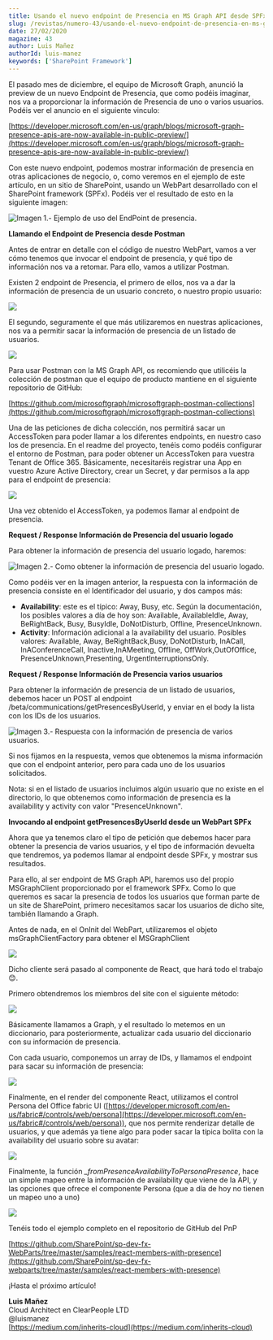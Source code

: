 ```yaml
---
title: Usando el nuevo endpoint de Presencia en MS Graph API desde SPFx
slug: /revistas/numero-43/usando-el-nuevo-endpoint-de-presencia-en-ms-graph-api-desde-spfx
date: 27/02/2020
magazine: 43
author: Luis Mañez
authorId: luis-manez
keywords: ['SharePoint Framework']
---
```






El pasado mes de diciembre, el equipo de Microsoft Graph, anunció la preview de un nuevo Endpoint de Presencia, que como podéis imaginar, nos va a proporcionar la información de Presencia de uno o varios usuarios. Podéis ver el anuncio en el siguiente vinculo:

[https://developer.microsoft.com/en-us/graph/blogs/microsoft-graph-presence-apis-are-now-available-in-public-preview/](https://developer.microsoft.com/en-us/graph/blogs/microsoft-graph-presence-apis-are-now-available-in-public-preview/)

Con este nuevo endpoint, podemos mostrar información de presencia en otras aplicaciones de negocio, o, como veremos en el ejemplo de este artículo, en un sitio de SharePoint, usando un WebPart desarrollado con el SharePoint framework (SPFx). Podéis ver el resultado de esto en la siguiente imagen:

![Imagen 1.- Ejemplo de uso del EndPoint de presencia.](../../../images/numero43/usando-el-nuevo-endpoint-de-presencia-en-ms-graph-api-desde-spfx/image1.png)

**Llamando el Endpoint de Presencia desde Postman**

Antes de entrar en detalle con el código de nuestro WebPart, vamos a ver cómo tenemos que invocar el endpoint de presencia, y qué tipo de información nos va a retomar. Para ello, vamos a utilizar Postman.

Existen 2 endpoint de Presencia, el primero de ellos, nos va a dar la información de presencia de un usuario concreto, o nuestro propio usuario:

![](../../../images/numero43/usando-el-nuevo-endpoint-de-presencia-en-ms-graph-api-desde-spfx/image2.png)

El segundo, seguramente el que más utilizaremos en nuestras aplicaciones, nos va a permitir sacar la información de presencia de un listado de usuarios.

![](../../../images/numero43/usando-el-nuevo-endpoint-de-presencia-en-ms-graph-api-desde-spfx/image3.png)

Para usar Postman con la MS Graph API, os recomiendo que utilicéis la colección de postman que el equipo de producto mantiene en el siguiente repositorio de GitHub:

[https://github.com/microsoftgraph/microsoftgraph-postman-collections](https://github.com/microsoftgraph/microsoftgraph-postman-collections)

Una de las peticiones de dicha colección, nos permitirá sacar un AccessToken para poder llamar a los diferentes endpoints, en nuestro caso los de presencia. En el readme del proyecto, tenéis como podéis configurar el entorno de Postman, para poder obtener un AccessToken para vuestra Tenant de Office 365. Básicamente, necesitaréis registrar una App en vuestro Azure Active Directory, crear un Secret, y dar permisos a la app para el endpoint de presencia:

![](../../../images/numero43/usando-el-nuevo-endpoint-de-presencia-en-ms-graph-api-desde-spfx/image4.png)

Una vez obtenido el AccessToken, ya podemos llamar al endpoint de presencia.

**Request / Response Información de Presencia del usuario logado**

Para obtener la información de presencia del usuario logado, haremos:​

![Imagen 2.- Como obtener la información de presencia del usuario logado.](../../../images/numero43/usando-el-nuevo-endpoint-de-presencia-en-ms-graph-api-desde-spfx/image5.png)

Como podéis ver en la imagen anterior, la respuesta con la información de presencia consiste en el Identificador del usuario, y dos campos más:

- **Availability**: este es el típico: Away, Busy, etc. Según la documentación, los posibles valores a día de hoy son: Available, AvailableIdle, Away, BeRightBack, Busy, BusyIdle, DoNotDisturb, Offline, PresenceUnknown.
- **Activity**: Información adicional a la availability del usuario. Posibles valores: Available, Away, BeRightBack,Busy, DoNotDisturb, InACall, InAConferenceCall, Inactive,InAMeeting, Offline, OffWork,OutOfOffice, PresenceUnknown,Presenting, UrgentInterruptionsOnly.


**Request / Response Información de Presencia varios usuarios**

Para obtener la información de presencia de un listado de usuarios, debemos hacer un POST al endpoint /beta/communications/getPresencesByUserId, y enviar en el body la lista con los IDs de los usuarios.

![Imagen 3.- Respuesta con la información de presencia de varios usuarios.](../../../images/numero43/usando-el-nuevo-endpoint-de-presencia-en-ms-graph-api-desde-spfx/image6.png)

Si nos fijamos en la respuesta, vemos que obtenemos la misma información que con el endpoint anterior, pero para cada uno de los usuarios solicitados.

Nota: si en el listado de usuarios incluimos algún usuario que no existe en el directorio, lo que obtenemos como información de presencia es la availability y activity con valor "PresenceUnknown".

**Invocando al endpoint getPresencesByUserId desde un WebPart SPFx**

Ahora que ya tenemos claro el tipo de petición que debemos hacer para obtener la presencia de varios usuarios, y el tipo de información devuelta que tendremos, ya podemos llamar al endpoint desde SPFx, y mostrar sus resultados.

Para ello, al ser endpoint de MS Graph API, haremos uso del propio MSGraphClient proporcionado por el framework SPFx. Como lo que queremos es sacar la presencia de todos los usuarios que forman parte de un site de SharePoint, primero necesitamos sacar los usuarios de dicho site, también llamando a Graph.

Antes de nada, en el OnInit del WebPart, utilizaremos el objeto msGraphClientFactory para obtener el MSGraphClient

![](../../../images/numero43/usando-el-nuevo-endpoint-de-presencia-en-ms-graph-api-desde-spfx/image7.png)

Dicho cliente será pasado al componente de React, que hará todo el trabajo 😊.

Primero obtendremos los miembros del site con el siguiente método:

![](../../../images/numero43/usando-el-nuevo-endpoint-de-presencia-en-ms-graph-api-desde-spfx/image8.png)

Básicamente llamamos a Graph, y el resultado lo metemos en un diccionario, para posteriormente, actualizar cada usuario del diccionario con su información de presencia.

Con cada usuario, componemos un array de IDs, y llamamos el endpoint para sacar su información de presencia:

![](../../../images/numero43/usando-el-nuevo-endpoint-de-presencia-en-ms-graph-api-desde-spfx/image9.png)

Finalmente, en el render del componente React, utilizamos el control Persona del Office fabric UI ([https://developer.microsoft.com/en-us/fabric#/controls/web/persona](https://developer.microsoft.com/en-us/fabric#/controls/web/persona)), que nos permite renderizar detalle de usuarios, y que además ya tiene algo para poder sacar la típica bolita con la availability del usuario sobre su avatar:

![](../../../images/numero43/usando-el-nuevo-endpoint-de-presencia-en-ms-graph-api-desde-spfx/image10.png)

Finalmente, la función *\_fromPresenceAvailabilityToPersonaPresence*, hace un simple mapeo entre la información de availability que viene de la API, y las opciones que ofrece el componente Persona (que a día de hoy no tienen un mapeo uno a uno)

![](../../../images/numero43/usando-el-nuevo-endpoint-de-presencia-en-ms-graph-api-desde-spfx/image11.png)

Tenéis todo el ejemplo completo en el repositorio de GitHub del PnP

[https://github.com/SharePoint/sp-dev-fx-WebParts/tree/master/samples/react-members-with-presence](https://github.com/SharePoint/sp-dev-fx-webparts/tree/master/samples/react-members-with-presence)

¡Hasta el próximo artículo!



**Luis Mañez** <br />
Cloud Architect en ClearPeople LTD <br />
 @luismanez <br />
 [https://medium.com/inherits-cloud](https://medium.com/inherits-cloud)